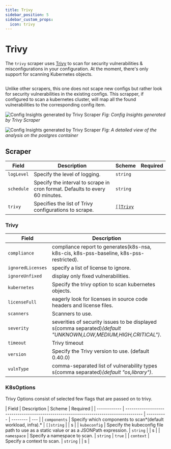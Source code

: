 ```yaml
---
title: Trivy
sidebar_position: 5
sidebar_custom_props:
  icon: trivy
---
```



# <Trivy/> Trivy

The `trivy` scraper uses [Trivy](https://trivy.dev/) to scan for security vulnerabilities & misconfigurations in your configuration. At the moment, there's only support for scanning Kubernetes objects.

```yaml title="trivy-scraper.yaml" file=<rootDir>/modules/config-db/fixtures/trivy.yaml
```

Unlike other scrapers, this one does not scape new configs but rather look for security vulnerabilities in the existing configs. This scrapper, if configured to scan a kubernetes cluster, will map all the found vulnerabilities to the corresponding config item.

![Config Insights generated by Trivy Scraper](/img/config-insights-trivy.png)
_Fig: Config Insights generated by Trivy Scraper_

![Config Insights generated by Trivy Scraper](/img/config-insight-trivy-postgres.png)
_Fig: A detailed view of the analysis on the postgres container_

## Scraper

| Field      | Description                                                                  | Scheme                | Required |
| ---------- | ---------------------------------------------------------------------------- | --------------------- | -------- |
| `logLevel` | Specify the level of logging.                                                | `string`              |          |
| `schedule` | Specify the interval to scrape in cron format. Defaults to every 60 minutes. | `string`              |          |
| `trivy`    | Specifies the list of Trivy configurations to scrape.                        | [`[]Trivy`](#trivy) |          |

### Trivy

| Field             | Description                                                                                                     | Scheme                      | Required |
| ----------------- | --------------------------------------------------------------------------------------------------------------- | --------------------------- | -------- |
| `compliance`      | compliance report to generates(k8s-nsa, k8s-cis, k8s-pss-baseline, k8s-pss-restricted).                         | `string`                    |          |
| `ignoredLicenses` | specify a list of license to ignore.                                                                            | `[]string`                  |          |
| `ignoreUnfixed`   | display only fixed vulnerabilities.                                                                             | `bool`                      |          |
| `kubernetes`      | Specify the trivy option to scan kubernetes objects.                                                            | [`K8sOptions`](#k8soptions) | `true`   |
| `licenseFull`     | eagerly look for licenses in source code headers and license files.                                             | `bool`                      |          |
| `scanners`        | Scanners to use.                                                                                                | `[]string`                  |          |
| `severity`        | severities of security issues to be displayed s(comma separated)_(default "UNKNOWN,LOW,MEDIUM,HIGH,CRITICAL")_. | `string`                    |          |
| `timeout`         | Trivy timeout                                                                                                   | `string`                    |          |
| `version`         | Specify the Trivy version to use. (default 0.40.0)                                                             | `string`                    |          |
| `vulnType`        | comma-separated list of vulnerability types s(comma separated)_(default "os,library")_.                         | `string`                    |          |

### K8sOptions

Trivy Options consist of selected few flags that are passed on to trivy.

| Field        | Description                                                                            | Scheme     | Required |
| ------------ | -------------------------------------------------------------------------------------- | ---------- | -------- | --- |
| `components` | Specify which components to scan*(default workload, infra).*                           | `[]string` |          | s   |
| `kubeconfig` | Specify the kubeconfig file path to use as a static value or as a JSONPath expression. | `string`   |          | s   |
| `namespace`  | Specify a namespace to scan.                                                           | `string`   | `true`   |
| `context`    | Specify a context to scan.                                                             | `string`   |          | s   |


